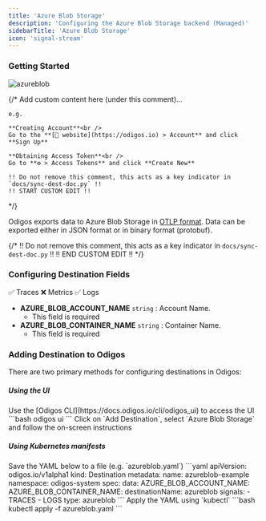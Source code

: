 ```yaml
---
title: 'Azure Blob Storage'
description: 'Configuring the Azure Blob Storage backend (Managed)'
sidebarTitle: 'Azure Blob Storage'
icon: 'signal-stream'
---
```


### Getting Started

<img src="https://d15jtxgb40qetw.cloudfront.net/blobstorage.svg" alt="azureblob" className="not-prose h-20" />

{/*
    Add custom content here (under this comment)...

    e.g.

    **Creating Account**<br />
    Go to the **[🔗 website](https://odigos.io) > Account** and click **Sign Up**

    **Obtaining Access Token**<br />
    Go to **⚙️ > Access Tokens** and click **Create New**

    !! Do not remove this comment, this acts as a key indicator in `docs/sync-dest-doc.py` !!
    !! START CUSTOM EDIT !!
*/}

Odigos exports data to Azure Blob Storage in [OTLP format](https://opentelemetry.io/docs/specs/otlp/). Data can be exported either in JSON format or in binary format (protobuf).

{/*
    !! Do not remove this comment, this acts as a key indicator in `docs/sync-dest-doc.py` !!
    !! END CUSTOM EDIT !!
*/}

### Configuring Destination Fields

<Accordion title="Supported Signals:">
  ✅ Traces
  ❌ Metrics
  ✅ Logs
</Accordion>

- **AZURE_BLOB_ACCOUNT_NAME** `string` : Account Name.
  - This field is required
- **AZURE_BLOB_CONTAINER_NAME** `string` : Container Name.
  - This field is required

### Adding Destination to Odigos

There are two primary methods for configuring destinations in Odigos:

##### **Using the UI**

<Steps>
  <Step>
    Use the [Odigos CLI](https://docs.odigos.io/cli/odigos_ui) to access the UI
    ```bash
    odigos ui
    ```
  </Step>
  <Step>
    Click on `Add Destination`, select `Azure Blob Storage` and follow the on-screen instructions
  </Step>
</Steps>

##### **Using Kubernetes manifests**

<Steps>
  <Step>
    Save the YAML below to a file (e.g. `azureblob.yaml`)
    ```yaml
    apiVersion: odigos.io/v1alpha1
    kind: Destination
    metadata:
      name: azureblob-example
      namespace: odigos-system
    spec:
      data:
        AZURE_BLOB_ACCOUNT_NAME: <Account Name>
        AZURE_BLOB_CONTAINER_NAME: <Container Name>
      destinationName: azureblob
      signals:
      - TRACES
      - LOGS
      type: azureblob
    ```
  </Step>
  <Step>
    Apply the YAML using `kubectl`
    ```bash
    kubectl apply -f azureblob.yaml
    ```
  </Step>
</Steps>